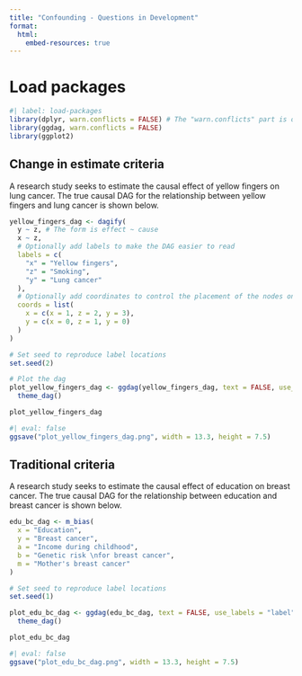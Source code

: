 ```yaml
---
title: "Confounding - Questions in Development"
format:
  html:
    embed-resources: true
---
```



# Load packages

```r
#| label: load-packages
library(dplyr, warn.conflicts = FALSE) # The "warn.conflicts" part is optional
library(ggdag, warn.conflicts = FALSE)
library(ggplot2)
```

## Change in estimate criteria

<!-- See slide 18 in the lab warm-up -->

A research study seeks to estimate the causal effect of yellow fingers on lung cancer. The true causal DAG for the relationship between yellow fingers and lung cancer is shown below.

<!-- Change the variables -->

```r
yellow_fingers_dag <- dagify(
  y ~ z, # The form is effect ~ cause
  x ~ z,
  # Optionally add labels to make the DAG easier to read
  labels = c(
    "x" = "Yellow fingers",
    "z" = "Smoking",
    "y" = "Lung cancer"
  ),
  # Optionally add coordinates to control the placement of the nodes on the DAG
  coords = list( 
    x = c(x = 1, z = 2, y = 3),
    y = c(x = 0, z = 1, y = 0)
  )
)

# Set seed to reproduce label locations
set.seed(2)

# Plot the dag
plot_yellow_fingers_dag <- ggdag(yellow_fingers_dag, text = FALSE, use_labels = "label") +
  theme_dag()

plot_yellow_fingers_dag
```

```r
#| eval: false
ggsave("plot_yellow_fingers_dag.png", width = 13.3, height = 7.5)
```

## Traditional criteria

A research study seeks to estimate the causal effect of education on breast cancer. The true causal DAG for the relationship between education and breast cancer is shown below.

```r
edu_bc_dag <- m_bias(
  x = "Education", 
  y = "Breast cancer", 
  a = "Income during childhood",
  b = "Genetic risk \nfor breast cancer", 
  m = "Mother's breast cancer"
)

# Set seed to reproduce label locations
set.seed(1)

plot_edu_bc_dag <- ggdag(edu_bc_dag, text = FALSE, use_labels = "label") +
  theme_dag()

plot_edu_bc_dag
```

```r
#| eval: false
ggsave("plot_edu_bc_dag.png", width = 13.3, height = 7.5)
```
